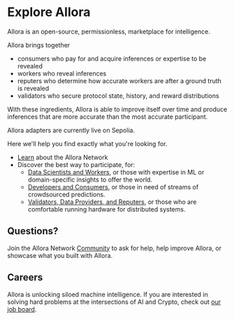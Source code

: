 # Explore Allora
 
Allora is an open-source, permissionless, marketplace for intelligence.

Allora brings together
- consumers who pay for and acquire inferences or expertise to be revealed
- workers who reveal inferences
- reputers who determine how accurate workers are after a ground truth is revealed
- validators who secure protocol state, history, and reward distributions

With these ingredients, Allora is able to improve itself over time and produce inferences that are more accurate than the most accurate participant.

Allora adapters are currently live on Sepolia.

Here we'll help you find exactly what you're looking for.

- [Learn](./learn/overview) about the Allora Network
- Discover the best way to participate, for:
  - [Data Scientists and Workers](./datasci), or those with expertise in ML or domain-specific insights to offer the world.
  - [Developers and Consumers](./devs), or those in need of streams of crowdsourced predictions.
  - [Validators, Data Providers, and Reputers](./nops), or those who are comfortable running hardware for distributed systems.


## Questions?

Join the Allora Network [Community](./community) to ask for help, help improve Allora, or showcase what you built with Allora.


## Careers

Allora is unlocking siloed machine intelligence. If you are interested in solving hard problems at the intersections of AI and Crypto, check out [our job board](https://upshottechnologiesinc.applytojob.com/apply).

